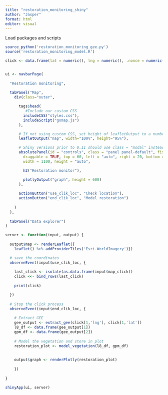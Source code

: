 ```yaml
---
title: "restoration_monitoring_shiny"
author: "Jasper"
format: html
editor: visual
---
```


Load packages and scripts
```r
source_python('restoration_monitoring_gee.py')
source('restoration_monitoring_model.R')
```


```r
click <- data.frame(lat = numeric(), lng = numeric(), .nonce = numeric())


ui <- navbarPage(
  
  "Restoration monitoring",
  
  tabPanel("Map",
    div(class="outer",

      tags$head(
         #Include our custom CSS
        includeCSS("styles.css"),
        includeScript("gomap.js")
      ),

      # If not using custom CSS, set height of leafletOutput to a number instead of percent
      leafletOutput("map", width="100%", height="95%"),

      # Shiny versions prior to 0.11 should use class = "modal" instead.
      absolutePanel(id = "controls", class = "panel panel-default", fixed = TRUE,
        draggable = TRUE, top = 60, left = "auto", right = 20, bottom = "auto",
        width = 1100, height = "auto",

        h2("Restoration monitor"),

        plotlyOutput("graph", height = 600)
      ),
      
      actionButton("use_clik_loc", "Check location"),
      actionButton("end_clik_loc", "Model restoration")
      
    )
  ),
  
  tabPanel("Data explorer")
)

```


```r
server <- function(input, output) {
  
  output$map <- renderLeaflet({
    leaflet() %>% addProviderTiles('Esri.WorldImagery')})

  # save the coordinates
  observeEvent(input$use_clik_loc, {
    
    last_click <- isolate(as.data.frame(input$map_click))
    click <<- bind_rows(last_click)
    
    print(click)

  })
  
  # Stop the click process
  observeEvent(input$end_clik_loc, {
    
    # Extract GEE
    gee_output <- extract_gee(click[1,'lng'], click[1,'lat'])
    l8_df <- data.frame(gee_output[1])
    gpm_df <- data.frame(gee_output[2])
    
    # Model the vegetation and store in plot
    restoration_plot <- model_vegetation(l8_df, gpm_df)
    
    
    output$graph <- renderPlotly(restoration_plot)
    
    })
  
}

```

```r
shinyApp(ui, server)

```

```r


```












